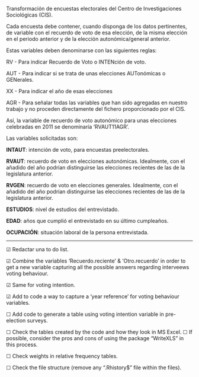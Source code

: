 Transformación de encuestas electorales del Centro de Investigaciones Sociológicas (CIS).

Cada encuesta debe contener, cuando disponga de los datos pertinentes, de variable con el recuerdo de voto de esa elección,
de la misma elección en el periodo anterior y de la elección autonómica/general anterior.

Estas variables deben denominarse con las siguientes reglas:

RV - Para indicar Recuerdo de Voto o INTENción de voto.

AUT - Para indicar si se trata de unas elecciones AUTonómicas o GENerales.

XX - Para indicar el año de esas elecciones

AGR - Para señalar todas las variables que han sido agregadas en nuestro trabajo y no proceden directamente del fichero proporcionado 
por el CIS.

Así, la variable de recuerdo de voto autonómico para unas elecciones celebradas en 2011 se denominaría 'RVAUT11AGR'.

Las variables solicitadas son:

**INTAUT**: intención de voto, para encuestas preelectorales.

**RVAUT**: recuerdo de voto en elecciones autonómicas. Idealmente, con el añadido del año podrían distinguirse las elecciones recientes de las de la legislatura anterior.

**RVGEN**: recuerdo de voto en elecciones generales. Idealmente, con el añadido del año podrían distinguirse las elecciones recientes de las de la legislatura anterior.

**ESTUDIOS**: nivel de estudios del entrevistado.

**EDAD**: años que cumplió el entrevistado en su último cumpleaños.

**OCUPACIÓN**: situación laboral de la persona entrevistada.

----
☑ Redactar una to do list.

☑ Combine the variables 'Recuerdo.reciente' & 'Otro.recuerdo' in order to get a new variable capturing all the possible answers regarding interveews voting behaviour.

☑ Same for voting intention.

☑ Add to code a way to capture a 'year reference' for voting behaviour variables.

☐ Add code to generate a table using voting intention variable in pre-election surveys.

☐ Check the tables created by the code and how they look in MS Excel.
    ☐ If possible, consider the pros and cons of using the package "WriteXLS" in this process. 

☐ Check weights in relative frequency tables.

☐ Check the file structure (remove any "\.Rhistory$" file within the files).
